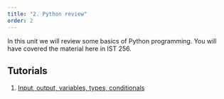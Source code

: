 ```yaml
---
title: "2. Python review"
order: 2
---
```


In this unit we will review some basics of Python programming. You will have covered the material here in IST 256.

## Tutorials

1. [Input, output, variables, types, conditionals](python-1.qmd)

